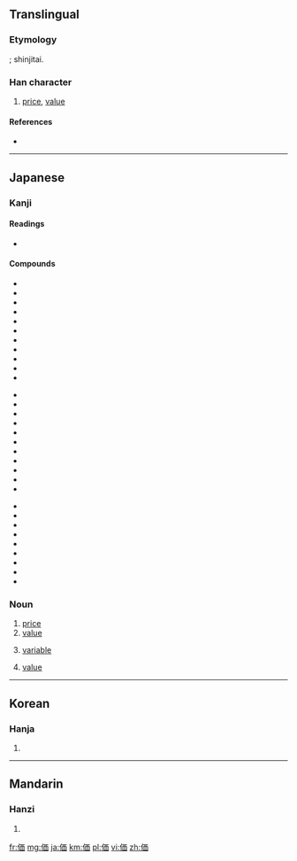 {{also|價}}
==Translingual==
{{ja-forms|価|[[价]]|[[價]]}}

===Etymology===
{{Han simp|價|f=賈|t=西}}; shinjitai.

===Han character===
{{Han char|rn=9|rad=人|as=06|sn=8|four=|canj=人一中田 (OMLW)}}

# [[price]], [[value]]

====References====
* {{Han ref|kx=0102.291|dkj=00628|dj=0218.110|hdz=10146.010|uh=4FA1|ud=20385}}

----

==Japanese==

===Kanji===
{{ja-kanji|grade=5|rs=人06|style=s|kyu=價}}

====Readings====
* {{ja-readings|on=[[か]] (ka)|kun=[[あたい]] (atai)}}

====Compounds====
{{top3}}
* {{l|ja|sc=Jpan|評価|tr=ひょうか, hyōka}}
* {{l|ja|sc=Jpan|価格|tr=かかく, kakaku}}
* {{l|ja|sc=Jpan|対価|tr=たいか, taika}}
* {{l|ja|sc=Jpan|高価|tr=こうか, kōka}}
* {{l|ja|sc=Jpan|原価|tr=げんか, genka}}
* {{l|ja|sc=Jpan|代価|tr=だいか, daika}}
* {{l|ja|sc=Jpan|物価|tr=ぶっか, bukka}}
* {{l|ja|sc=Jpan|安価|tr=あんか, anka}}
* {{l|ja|sc=Jpan|減価|tr=げんか, genka}}
* {{l|ja|sc=Jpan|廉価|tr=れんか, renka}}
* {{l|ja|sc=Jpan|減価償却|tr=げんかしょうきゃく, genkashōkyaku}}
{{mid3}}
* {{l|ja|sc=Jpan|評価勘定|tr=ひょうかかんじょう, hyōkakanjō}}
* {{l|ja|sc=Jpan|等価|tr=とうか, tōka}}
* {{l|ja|sc=Jpan|紙価|tr=しか, shika}}
* {{l|ja|sc=Jpan|年金終価率|tr=ねんきんしゅうかりつ, nenkinshūkaritsu}}
* {{l|ja|sc=Jpan|真価|tr=しんか, shinka}}
* {{l|ja|sc=Jpan|原価管理|tr=げんかかんり, genkakanri}}
* {{l|ja|sc=Jpan|減価償却費|tr=げんかしょうきゃくひ, genkashōkyakuhi}}
* {{l|ja|sc=Jpan|評価性引当金|tr=ひょうかせいひきあてきん, hyōkaseihikiatekin}}
* {{l|ja|sc=Jpan|行為無価値論|tr=こういむかちろん, kōimukachiron}}
* {{l|ja|sc=Jpan|結果無価値論|tr=けっかむかちろん, kekkamukachiron}}
* {{l|ja|sc=Jpan|複利終価率|tr=ふくりしゅうかりつ, hukurishūkaritsu}}
{{mid3}}
* {{l|ja|sc=Jpan|薬価|tr=やっか, yakka}}
* {{l|ja|sc=Jpan|現価|tr=げんか, genka}}
* {{l|ja|sc=Jpan|増価|tr=ぞうか, zōka}}
* {{l|ja|sc=Jpan|地価|tr=ちか, chika}}
* {{l|ja|sc=Jpan|予価|tr=よか, yoka}}
* {{l|ja|sc=Jpan|複利年金現価率|tr=ふくりねんきんげんかりつ, hukurinenkingenkaritsu}}
* {{l|ja|sc=Jpan|複利現価率|tr=ふくりげんかりつ, hukurigenkaritsu}}
* {{l|ja|sc=Jpan|米価|tr=べいか, beika}}
* {{l|ja|sc=Jpan|無価値|tr=むかち, mukachi}}
{{bottom}}

===Noun===
{{ja-noun|k|hira=あたい|rom=atai}} 

# [[price]]
# [[value]]
# {{computers|lang=ja|skey=あたい}} [[variable]]
# {{mathematics|lang=ja|skey=あたい}} [[value]]

----

==Korean==

===Hanja===
{{ko-hanja|hangeul=가|rv=ga|mr=ka}}

# {{defn|lang=ko|sort=人06}}

----

==Mandarin==

===Hanzi===
{{cmn-hanzi|pin=[[jià]] ([[jia4]])|wg=chia<sup>4</sup>}}

# {{defn|lang=cmn|sort=人06}}

[[fr:価]]
[[mg:価]]
[[ja:価]]
[[km:価]]
[[pl:価]]
[[vi:価]]
[[zh:価]]